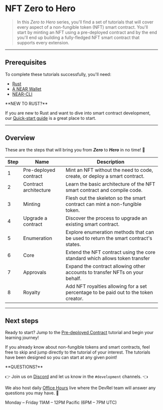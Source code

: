 # NFT Zero to Hero

> In this _Zero to Hero_ series, you'll find a set of tutorials that will cover every aspect of a non-fungible token (NFT) smart contract.
> You'll start by minting an NFT using a pre-deployed contract and by the end you'll end up building a fully-fledged NFT smart contract that supports every extension.

---

## Prerequisites

To complete these tutorials successfully, you'll need:

- [Rust](https://docs.near.org/docs/develop/contracts/rust/intro#installing-the-rust-toolchain)
- [A NEAR Wallet](https://docs.near.org/docs/tools/near-wallet)
- [NEAR-CLI](https://docs.near.org/docs/tools/near-cli#setup)

<Info>
**NEW TO RUST?**

If you are new to Rust and want to dive into smart contract development, our [Quick-start guide](https://docs.near.org/docs/develop/contracts/rust/intro) is a great place to start.
</Info>

---

## Overview

These are the steps that will bring you from **_Zero_** to **_Hero_** in no time! 💪

<Table><thead><tr><th>Step</th><th>Name</th><th>Description</th></tr></thead><tbody><tr><td>1</td><td><Anchor href="/tutorials/nfts/predeployed-contract">Pre-deployed contract</Anchor></td><td>Mint an NFT without the need to code, create, or deploy a smart contract.</td></tr><tr><td>2</td><td><Anchor href="/tutorials/nfts/skeleton">Contract architecture</Anchor></td><td>Learn the basic architecture of the NFT smart contract and compile code.</td></tr><tr><td>3</td><td><Anchor href="/tutorials/nfts/minting">Minting</Anchor></td><td>Flesh out the skeleton so the smart contract can mint a non-fungible token.</td></tr><tr><td>4</td><td><Anchor href="/tutorials/nfts/upgrade-contract">Upgrade a contract</Anchor></td><td>Discover the process to upgrade an existing smart contract.</td></tr><tr><td>5</td><td><Anchor href="/tutorials/nfts/enumeration">Enumeration</Anchor></td><td>Explore enumeration methods that can be used to return the smart contract's states.</td></tr><tr><td>6</td><td><Anchor href="/tutorials/nfts/core">Core</Anchor></td><td>Extend the NFT contract using the core standard which allows token transfer</td></tr><tr><td>7</td><td><Anchor href="/tutorials/nfts/approvals">Approvals</Anchor></td><td>Expand the contract allowing other accounts to transfer NFTs on your behalf.</td></tr><tr><td>8</td><td><Anchor href="/tutorials/nfts/royalty">Royalty</Anchor></td><td>Add NFT royalties allowing for a set percentage to be paid out to the token creator.</td></tr></tbody></Table>

---

## Next steps

Ready to start? Jump to the [Pre-deployed Contract](/tutorials/nfts/predeployed-contract) tutorial and begin your learning journey!

If you already know about non-fungible tokens and smart contracts, feel free to skip and jump directly to the tutorial of your interest. The tutorials have been designed so you can start at any given point!

<Info>
**QUESTIONS?**

👉  Join us on [Discord](https://near.chat/) and let us know in the `#development` channels. 👈

We also host daily [Office Hours](https://near.org/office-hours/) live where the DevRel team will answer any questions you may have. 🤔

Monday – Friday 11AM – 12PM Pacific (6PM – 7PM UTC)
</Info>
